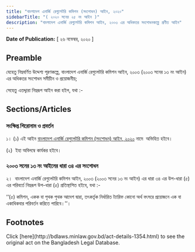 ```yaml
---
title: "বাংলাদেশ এনার্জি রেগুলেটরি কমিশন (সংশোধন) আইন, ২০২০"
sidebarTitle: "( ২০২০ সনের ২৫ নং আইন )"
description: "বাংলাদেশ এনার্জি রেগুলেটরি কমিশন আইন, ২০০৩ এর অধিকতর সংশোধনকল্পে প্রণীত আইন"
---
```


**Date of Publication:** [ ২৬ নভেম্বর, ২০২০ ]

## Preamble

যেহেতু নিম্নবর্ণিত উদ্দেশ্য পূরণকল্পে, বাংলাদেশ এনার্জি রেগুলেটরি কমিশন আইন, ২০০৩ (২০০৩ সনের ১৩ নং আইন) এর অধিকতর সংশোধন সমীচীন ও প্রয়োজনীয়;

সেহেতু এতদ্দ্বারা নিম্নরূপ আইন করা হইল, যথা :-

## Sections/Articles

### সংক্ষিপ্ত শিরোনাম ও প্রবর্তন

১। (১) এই আইন [বাংলাদেশ এনার্জি রেগুলেটরি কমিশন (সংশোধন) আইন, ২০২০](/laws/act-1354 "বাংলাদেশ এনার্জি রেগুলেটরি কমিশন (সংশোধন) আইন, ২০২০") নামে  অভিহিত হইবে।

(২)  ইহা অবিলম্বে কার্যকর হইবে।

### ২০০৩ সনের ১৩ নং আইনের ধারা ৩৪ এর সংশোধন

২।  বাংলাদেশ এনার্জি রেগুলেটরি কমিশন আইন, ২০০৩ (২০০৩ সনের ১৩ নং আইন) এর ধারা ৩৪ এর উপ-ধারা (৫) এর পরিবর্তে নিম্নরূপ উপ-ধারা (৫) প্রতিস্থাপিত হইবে, যথা :-

‘‘(৫) কমিশন, একক বা পৃথক পৃথক আদেশ দ্বারা, তৎকর্তৃক নির্ধারিত ট্যারিফ কোনো অর্থ বৎসরে প্রয়োজনে এক বা একাধিকবার পরিবর্তন করিতে পারিবে।’’।

## Footnotes

<Note>
  Click [here](http://bdlaws.minlaw.gov.bd/act-details-1354.html) to see the original act on the Bangladesh Legal Database.
</Note>
